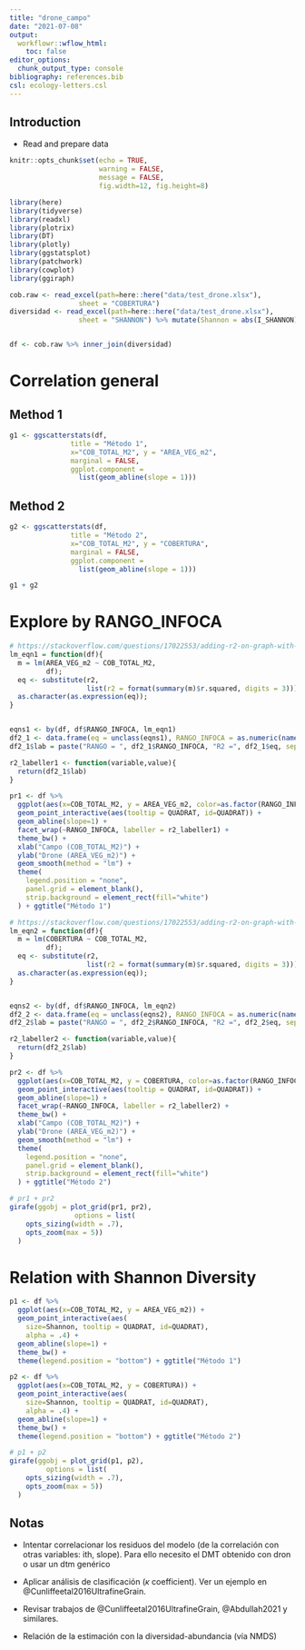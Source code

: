 ```yaml
---
title: "drone_campo"
date: "2021-07-08"
output: 
  workflowr::wflow_html:
    toc: false
editor_options:
  chunk_output_type: console
bibliography: references.bib
csl: ecology-letters.csl
---
```


## Introduction
- Read and prepare data 

```r
knitr::opts_chunk$set(echo = TRUE, 
                      warning = FALSE, 
                      message = FALSE,
                      fig.width=12, fig.height=8)
```


```r
library(here)
library(tidyverse)
library(readxl)
library(plotrix)
library(DT)
library(plotly)
library(ggstatsplot)
library(patchwork)
library(cowplot)
library(ggiraph)
```


```r
cob.raw <- read_excel(path=here::here("data/test_drone.xlsx"),
                 sheet = "COBERTURA")
diversidad <- read_excel(path=here::here("data/test_drone.xlsx"),
                 sheet = "SHANNON") %>% mutate(Shannon = abs(I_SHANNON))


df <- cob.raw %>% inner_join(diversidad)
```


# Correlation general 
## Method 1
```r
g1 <- ggscatterstats(df,
               title = "Método 1",
               x="COB_TOTAL_M2", y = "AREA_VEG_m2", 
               marginal = FALSE, 
               ggplot.component = 
                 list(geom_abline(slope = 1))) 
```

## Method 2
```r
g2 <- ggscatterstats(df,
               title = "Método 2",
               x="COB_TOTAL_M2", y = "COBERTURA", 
               marginal = FALSE, 
               ggplot.component = 
                 list(geom_abline(slope = 1))) 
```

```r
g1 + g2
```

# Explore by RANGO_INFOCA 

```r
# https://stackoverflow.com/questions/17022553/adding-r2-on-graph-with-facets
lm_eqn1 = function(df){
  m = lm(AREA_VEG_m2 ~ COB_TOTAL_M2, 
         df);
  eq <- substitute(r2, 
                   list(r2 = format(summary(m)$r.squared, digits = 3)))
  as.character(as.expression(eq));                 
}


eqns1 <- by(df, df$RANGO_INFOCA, lm_eqn1)
df2_1 <- data.frame(eq = unclass(eqns1), RANGO_INFOCA = as.numeric(names(eqns1)))
df2_1$lab = paste("RANGO = ", df2_1$RANGO_INFOCA, "R2 =", df2_1$eq, sep=" ")

r2_labeller1 <- function(variable,value){
  return(df2_1$lab)
}
```

```r
pr1 <- df %>% 
  ggplot(aes(x=COB_TOTAL_M2, y = AREA_VEG_m2, color=as.factor(RANGO_INFOCA))) +
  geom_point_interactive(aes(tooltip = QUADRAT, id=QUADRAT)) + 
  geom_abline(slope=1) +
  facet_wrap(~RANGO_INFOCA, labeller = r2_labeller1) + 
  theme_bw() + 
  xlab("Campo (COB_TOTAL_M2)") + 
  ylab("Drone (AREA_VEG_m2)") + 
  geom_smooth(method = "lm") +
  theme(
    legend.position = "none", 
    panel.grid = element_blank(), 
    strip.background = element_rect(fill="white")
  ) + ggtitle("Método 1") 
```



```r
# https://stackoverflow.com/questions/17022553/adding-r2-on-graph-with-facets
lm_eqn2 = function(df){
  m = lm(COBERTURA ~ COB_TOTAL_M2, 
         df);
  eq <- substitute(r2, 
                   list(r2 = format(summary(m)$r.squared, digits = 3)))
  as.character(as.expression(eq));                 
}


eqns2 <- by(df, df$RANGO_INFOCA, lm_eqn2)
df2_2 <- data.frame(eq = unclass(eqns2), RANGO_INFOCA = as.numeric(names(eqns2)))
df2_2$lab = paste("RANGO = ", df2_2$RANGO_INFOCA, "R2 =", df2_2$eq, sep=" ")

r2_labeller2 <- function(variable,value){
  return(df2_2$lab)
}
```

```r
pr2 <- df %>% 
  ggplot(aes(x=COB_TOTAL_M2, y = COBERTURA, color=as.factor(RANGO_INFOCA))) + 
  geom_point_interactive(aes(tooltip = QUADRAT, id=QUADRAT)) + 
  geom_abline(slope=1) +
  facet_wrap(~RANGO_INFOCA, labeller = r2_labeller2) + 
  theme_bw() + 
  xlab("Campo (COB_TOTAL_M2)") + 
  ylab("Drone (AREA_VEG_m2)") + 
  geom_smooth(method = "lm") +
  theme(
    legend.position = "none", 
    panel.grid = element_blank(), 
    strip.background = element_rect(fill="white")
  ) + ggtitle("Método 2")
```

```r
# pr1 + pr2
girafe(ggobj = plot_grid(pr1, pr2),
                options = list(
    opts_sizing(width = .7),
    opts_zoom(max = 5))
  )
```

# Relation with Shannon Diversity 

```r
p1 <- df %>% 
  ggplot(aes(x=COB_TOTAL_M2, y = AREA_VEG_m2)) + 
  geom_point_interactive(aes(
    size=Shannon, tooltip = QUADRAT, id=QUADRAT),
    alpha = .4) + 
  geom_abline(slope=1) +
  theme_bw() + 
  theme(legend.position = "bottom") + ggtitle("Método 1")

```

```r
p2 <- df %>% 
  ggplot(aes(x=COB_TOTAL_M2, y = COBERTURA)) + 
  geom_point_interactive(aes(
    size=Shannon, tooltip = QUADRAT, id=QUADRAT),
    alpha = .4) + 
  geom_abline(slope=1) +
  theme_bw() + 
  theme(legend.position = "bottom") + ggtitle("Método 2")

```

```r
# p1 + p2
girafe(ggobj = plot_grid(p1, p2),
         options = list(
    opts_sizing(width = .7),
    opts_zoom(max = 5))
  )
```


## Notas 
- Intentar correlacionar los residuos del modelo (de la correlación con otras variables: ith, slope). Para ello necesito el DMT obtenido con dron o usar un dtm genérico 

- Aplicar análisis de clasificación ($\kappa$ coefficient). Ver un ejemplo en @Cunliffeetal2016UltrafineGrain. 

- Revisar trabajos de @Cunliffeetal2016UltrafineGrain, @Abdullah2021 y similares. 

- Relación de la estimación con la diversidad-abundancia (vía NMDS)

